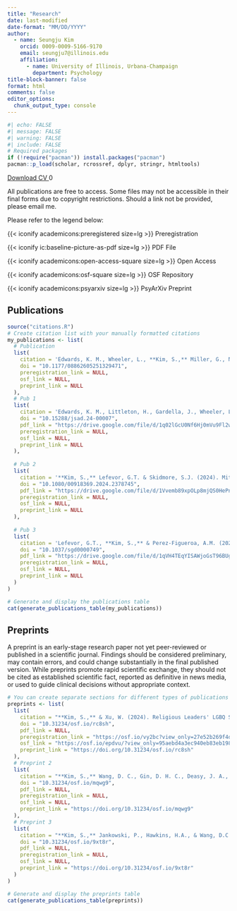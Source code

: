 ```yaml
---
title: "Research"
date: last-modified
date-format: "MM/DD/YYYY"
author:
  - name: Seungju Kim
    orcid: 0009-0009-5166-9170
    email: seungju7@illinois.edu
    affiliation: 
      - name: University of Illinois, Urbana-Champaign
        department: Psychology
title-block-banner: false
format: html
comments: false
editor_options: 
  chunk_output_type: console
---
```


```r
#| echo: FALSE
#| message: FALSE
#| warning: FALSE
#| include: FALSE
# Required packages
if (!require("pacman")) install.packages("pacman")
pacman::p_load(scholar, rcrossref, dplyr, stringr, htmltools)
```

<a href="https://docs.google.com/document/d/1bB2WnhJIigiq-S9CmZNKPpmEYytFz98U/export?format=pdf" 
   class="btn btn-success" 
   target="_blank"
   id="cv-download-button"
   data-tracking="cv-download">
    <i class="bi bi-file-earmark-pdf"></i> Download CV
</a>
<span id="count" class="badge bg-primary ms-2">0</span>


<script type="module">
  import { initializeApp } from 'https://www.gstatic.com/firebasejs/9.6.1/firebase-app.js';
  import { getFirestore, doc, getDoc, runTransaction } from 'https://www.gstatic.com/firebasejs/9.6.1/firebase-firestore.js';

  document.addEventListener('DOMContentLoaded', function() {
    // Your web app's Firebase configuration
    const firebaseConfig = {
      apiKey: "{{ FB_API }}",
      authDomain: "cv-download-40a41.firebaseapp.com",
      projectId: "cv-download-40a41",
      storageBucket: "cv-download-40a41.firebasestorage.app",
      messagingSenderId: "842134969852",
      appId: "{{ APPID }}",
      measurementId: "G-7149VRMDP5"
    };

    // Initialize Firebase
    const app = initializeApp(firebaseConfig);
    const db = getFirestore(app);
    const countRef = doc(db, "counts", "cvDownload"); // Updated to match your new structure

    // Function to increment the CV download count
    async function incrementCount() {
      console.log("Increment button clicked");
      try {
        await runTransaction(db, async (transaction) => {
          const countDoc = await transaction.get(countRef);
          if (!countDoc.exists()) {
            console.log("Document does not exist. Creating new document.");
            transaction.set(countRef, { counts: 1 }); // Changed count to counts to match your field name
          } else {
            const newCount = countDoc.data().counts + 1; // Changed count to counts
            console.log("Document exists. Updating count to:", newCount);
            transaction.update(countRef, { counts: newCount }); // Changed count to counts
          }
        });
        console.log("Transaction successful!");
        getCount();
      } catch (error) {
        console.error("Transaction failed:", error);
      }
    }

    // Function to get the current CV download count
    async function getCount() {
      console.log("Fetching count from Firestore");
      try {
        const countDoc = await getDoc(countRef);
        if (countDoc.exists()) {
          console.log("Count document exists:", countDoc.data());
          document.getElementById("count").innerText = countDoc.data().counts; // Changed count to counts
        } else {
          console.log("Count document does not exist");
          document.getElementById("count").innerText = "0";
        }
      } catch (error) {
        console.error("Error getting document:", error);
      }
    }

    // Load the current count when the page loads
    getCount();

    // Attach event listener to the CV download button
    document.getElementById('cv-download-button').addEventListener('click', incrementCount);
  });
</script>

:::callout-note
All publications are free to access. Some files may not be accessible in their final forms due to copyright restrictions. Should a link not be provided, please email me.

Please refer to the legend below:

{{< iconify academicons:preregistered size=lg >}} Preregistration

{{< iconify ic:baseline-picture-as-pdf size=lg >}} PDF File

{{< iconify academicons:open-access-square size=lg >}}  Open Access

{{< iconify academicons:osf-square size=lg >}} OSF Repository

{{< iconify academicons:psyarxiv size=lg >}} PsyArXiv Preprint
:::

## Publications

```r
source("citations.R")
# Create citation list with your manually formatted citations
my_publications <- list(
  # Publication 
  list(
    citation = 'Edwards, K. M., Wheeler, L., **Kim, S.,** Miller, G., Napolitano, C., Xu, W., Littleton, H., Gardella, J., Farquhar-Leicester, A., & Chavez, A. (2025). Bystander Helping Intentions in Risky Alcohol Use and Teen Dating Violence Situations Among Sexual and Gender Minority Youth. *Journal of Interpersonal Violence.* [https://doi.org/10.1177/08862605251329471](https://doi.org/10.1177/08862605251329471)',
    doi = "10.1177/08862605251329471",
    preregistration_link = NULL,
    osf_link = NULL,
    preprint_link = NULL
  ),
  # Pub 1
  list(
    citation = 'Edwards, K. M., Littleton, H., Gardella, J., Wheeler, L. A., Farquhar-Leicester, A., Xu, W., Spitz, C., Hespe, P., Chavez, A., **Kim, S.,** Choi, D., Allen, M., Camp, E., Ashworth, S., Sharma, M., Girard, J., Higgins, M., Hopfauf, S., & Neighbors, C. (2025). An Online Program for Sexual and Gender Minority Youth Reduces Alcohol Use and Teen Dating Violence: A Randomized Controlled Trial. *Journal of Studies on Alcohol and Drugs.* [https://doi.org/10.15288/jsad.24-00007](https://doi.org/10.15288/jsad.24-00007)',
    doi = "10.15288/jsad.24-00007",
    pdf_link = "https://drive.google.com/file/d/1q02lGcU0Nf6Hj0mVu9Fl2wygBx3SfjlY/view?usp=sharing",
    preregistration_link = NULL,
    osf_link = NULL,
    preprint_link = NULL
  ),
  
  # Pub 2
  list(
    citation = '**Kim, S.,** Lefevor, G.T. & Skidmore, S.J. (2024). Mitigating the Impact of Religiously Based Family Expectations on Depression among Sexual and Gender Minorities: The Role of Authenticity. *Journal of Homosexuality.* [https://doi.org/10.1080/00918369.2024.2378745](https://doi.org/10.1080/00918369.2024.2378745)',
    doi = "10.1080/00918369.2024.2378745",
    pdf_link = "https://drive.google.com/file/d/1Vvemb89xpOLp8mjQS0HePneRliNTD5zF/view?usp=sharing",
    preregistration_link = NULL,
    osf_link = NULL,
    preprint_link = NULL
  ),
  
  # Pub 3
  list(
    citation = 'Lefevor, G.T., **Kim, S.,** & Perez-Figueroa, A.M. (2024). How does religiousness influence health among sexual and gender minorities? Evaluating the propositions of the religious/spiritual stress and resilience model. *Psychology of Sexual Orientation and Gender Diversity.* [https://doi.org/10.1037/sgd0000749](https://doi.org/10.1037/sgd0000749)',
    doi = "10.1037/sgd0000749",
    pdf_link = "https://drive.google.com/file/d/1qVH4TEqYISAWjoGsT96BUgfcmWyyhzrG/view?usp=sharing",
    preregistration_link = NULL,
    osf_link = NULL,
    preprint_link = NULL
  )
)

# Generate and display the publications table
cat(generate_publications_table(my_publications))
```

## Preprints

:::callout-warning
A preprint is an early-stage research paper not yet peer-reviewed or published in a scientific journal. Findings should be considered preliminary, may contain errors, and could change substantially in the final published version. While preprints promote rapid scientific exchange, they should not be cited as established scientific fact, reported as definitive in news media, or used to guide clinical decisions without appropriate context.
:::

```r
# You can create separate sections for different types of publications
preprints <- list(
  list(
    citation = "**Kim, S.,** & Xu, W. (2024). Religious Leaders' LGBQ Support: A National Survey Examining Psychosocial, Religious, and Congregational Factors. *OSF* [https://doi.org/10.31234/osf.io/rc8sh](https://doi.org/10.31234/osf.io/rc8sh)",
    doi = "10.31234/osf.io/rc8sh",
    pdf_link = NULL,
    preregistration_link = "https://osf.io/vy2bc?view_only=27e52b269f4d43f2b66275c3524becdf",
    osf_link = "https://osf.io/epdvu/?view_only=95aebd4a3ec940eb83eb198b8848c7d8",
    preprint_link = "https://doi.org/10.31234/osf.io/rc8sh"
  ),
  # Preprint 2
  list(
    citation = "**Kim, S.,** Wang, D. C., Gin, D. H. C., Deasy, J. A., & Sandage, S. (2024). Contrasting Experiences: Gender Disparities in Spirituality, Character Strengths, Mental Health, and Social Justice Among Next-Generation Religious Leaders. *OSF* [https://doi.org/10.31234/osf.io/mqwg9](https://doi.org/10.31234/osf.io/mqwg9)",
    doi = "10.31234/osf.io/mqwg9",
    pdf_link = NULL,
    preregistration_link = NULL,
    osf_link = NULL,
    preprint_link = "https://doi.org/10.31234/osf.io/mqwg9"
  ),
  # Preprint 3
  list(
    citation = "**Kim, S.,** Jankowski, P., Hawkins, H.A., & Wang, D.C. (2024). Patterns of Christian Nationalist Engagement and Connections to Spirituality. *OSF* [https://doi.org/10.31234/osf.io/9xt8r](https://doi.org/10.31234/osf.io/9xt8r)",
    doi = "10.31234/osf.io/9xt8r",
    pdf_link = NULL,
    preregistration_link = NULL,
    osf_link = NULL,
    preprint_link = "https://doi.org/10.31234/osf.io/9xt8r"
  )
)

# Generate and display the preprints table
cat(generate_publications_table(preprints))
```

